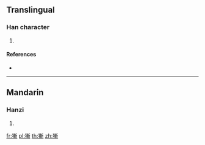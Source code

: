 ==Translingual==

===Han character===
{{Han char|rn=94|rad=犬|as=11|sn=14|four=42221|canj=KHJJL}}

# {{defn|Han|sort=犬11}}

====References====
* {{Han ref|kx=0718.010|dkj=20645|dj=1129.150|hdz=21364.210|uh=7351|ud=29521|bh=E2CC|bd=58060}}

----

==Mandarin==

===Hanzi===
{{cmn-hanzi|pin=[[chán]] ([[chan2]])|wg=ch'an<sup>2</sup>}}

# {{defn|lang=cmn|sort=犬11}}

[[fr:獑]]
[[pl:獑]]
[[th:獑]]
[[zh:獑]]